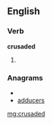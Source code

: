 ==English==

===Verb===
'''crusaded'''

# {{past of|[[crusade]]}}

===Anagrams===
* {{alphagram|acddersu}}
* [[adducers#English|adducers]]

[[mg:crusaded]]